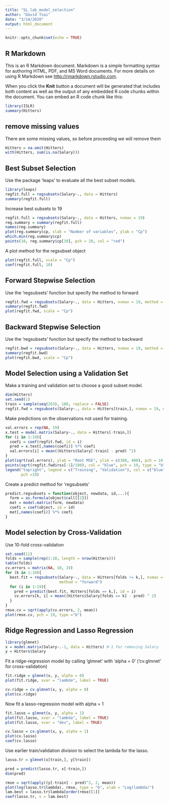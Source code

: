 ```yaml
---
title: "SL_lab_model_selection"
author: "David Tsai"
date: "3/14/2020"
output: html_document
---
```


```r
knitr::opts_chunk$set(echo = TRUE)
```

## R Markdown

This is an R Markdown document. Markdown is a simple formatting syntax for authoring HTML, PDF, and MS Word documents. For more details on using R Markdown see <http://rmarkdown.rstudio.com>.

When you click the **Knit** button a document will be generated that includes both content as well as the output of any embedded R code chunks within the document. You can embed an R code chunk like this:

```r
library(ISLR)
summary(Hitters)
```

## remove missing values
There are some missing values, so before proceeding we will remove them
```r
Hitters = na.omit(Hitters)
with(Hitters, sum(is.na(Salary)))
```


## Best Subset Selection
Use the package 'leaps' to evaluate all the best subset models.
```r
library(leaps)
regfit.full = regsubsets(Salary~., data = Hitters)
summary(regfit.full)
```

Increase best subsets to 19
```r
regfit.full = regsubsets(Salary~., data = Hitters, nvmax = 19)
reg.summary = summary(regfit.full)
names(reg.summary)
plot(reg.summary$cp, xlab = "Number of variables", ylab = "Cp")
which.min(reg.summary$cp)
points(10, reg.summary$cp[10], pch = 20, col = "red")
```

A plot method for the regsubset object
```r
plot(regfit.full, scale = "Cp")
coef(regfit.full, 10)
```

## Forward Stepwise Selection
Use the 'regsubsets' function but specify the method to forward
```r
regfit.fwd = regsubsets(Salary~., data = Hitters, nvmax = 19, method = "forward")
summary(regfit.fwd)
plot(regfit.fwd, scale = "Cp")
```

## Backward Stepwise Selection
Use the 'regsubsets' function but specify the method to backward
```r
regfit.bwd = regsubsets(Salary~., data = Hitters, nvmax = 19, method = "backward")
summary(regfit.bwd)
plot(regfit.bwd, scale = "Cp")
```

## Model Selection using a Validation Set
Make a training and validation set to choose a good subset model.
```r
dim(Hitters)
set.seed(1)
train = sample(seq(263), 180, replace = FALSE)
regfit.fwd = regsubsets(Salary~., data = Hitters[train,], nvmax = 19, method = "forward")
```
Make predictions on the observations not used for training.

```r
val.errors = rep(NA, 19)
x.test = model.matrix(Salary~., data = Hitters[-train,])
for (i in 1:19){
  coefi = coef(regfit.fwd, id = i)
  pred = x.test[,names(coefi)] %*% coefi
  val.errors[i] = mean((Hitters$Salary[-train] - pred) ^2)
}
plot(sqrt(val.errors), ylab = "Root MSE", ylim = c(300, 400), pch = 19, type = "b")
points(sqrt(regfit.fwd$rss[-1]/180), col = "blue", pch = 19, type = "b")
legend("topright", legend = c("Training", "Validation"), col = c("blue", "black"), 
       pch =19)
```

Create a predict method for 'regsubsets'
```r
predict.regsubsets = function(object, newdata, id,...){
  form = as.formula(object$call[[2]])
  mat = model.matrix(form, newdata)
  coefi = coef(object, id = id)
  mat[,names(coefi)] %*% coefi
}
```

## Model selection by Cross-Validation
Use 10-fold cross-validation 
```r
set.seed(11)
folds = sample(rep(1:10, length = nrow(Hitters)))
table(folds)
cv.errors = matrix(NA, 10, 19)
for (k in 1:10){
  best.fit = regsubsets(Salary~., data = Hitters[folds != k,], nvmax = 19, 
                        method = "forward")
  for (i in 1:19){
    pred = predict(best.fit, Hitters[folds == k,], id = i)
    cv.errors[k, i] = mean((Hitters$Salary[folds == k] - pred) ^ 2)
  }
}
rmse.cv = sqrt(apply(cv.errors, 2, mean))
plot(rmse.cv, pch = 19, type ="b")
```

## Ridge Regression and Lasso Regression
```r
library(glmnet)
x = model.matrix(Salary~.-1, data = Hitters) #-1 for removing Salary
y = Hitters$Salary
```

Fit a ridge-regression model by calling 'glmnet' with 'alpha = 0'
('cv.glmnet' for cross-validation)
```r
fit.ridge = glmnet(x, y, alpha = 0)
plot(fit.ridge, xvar = "lambda", label = TRUE)

cv.ridge = cv.glmnet(x, y, alpha = 0)
plot(cv.ridge)
```

Now fit a lasso-regression model with alpha = 1
```r
fit.lasso = glmnet(x, y, alpha = 1)
plot(fit.lasso, xvar = "lambda", label = TRUE)
plot(fit.lasso, xvar = "dev", label = TRUE)

cv.lasso = cv.glmnet(x, y, alpha = 1)
plot(cv.lasso)
coef(cv.lasso)
```

Use earlier train/validation division to select the lambda for the lasso.
```r
lasso.tr = glmnet(x[train,], y[train])

pred = predict(lasso.tr, x[-train,])
dim(pred)

rmse = sqrt(apply((y[-train] - pred)^2, 2, mean))
plot(log(lasso.tr$lambda), rmse, type = "b", xlab = "Log(lambda)")
lam.best = lasso.tr$lambda[order(rmse)[1]]
coef(lasso.tr, s = lam.best)
```



